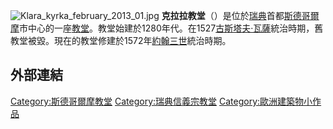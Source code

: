 {{expand|time=2015-01-17T05:06:00+00:00}}
{{unreferenced|time=2015-01-17T05:06:00+00:00}}
[[File:Klara_kyrka_february_2013_01.jpg|thumb]]
'''克拉拉教堂'''（{{lang-sv|Klara kyrka}}）是位於[[瑞典|瑞典]]首都[[斯德哥爾摩|斯德哥爾摩]]市中心的一座[[教堂|教堂]]。教堂始建於1280年代。在1527[[古斯塔夫·瓦薩|古斯塔夫·瓦薩]]統治時期，舊教堂被毀。現在的教堂修建於1572年[[約翰三世_(瑞典)|約翰三世]]統治時期。

==外部連結==
{{Commonscat|Klara kyrka}}
{{Coord|59|19|52|N|18|03|42|E|type:landmark_scale:1000_region:SE_source:dewiki|display=title}}
{{European building-stub}}

[[Category:斯德哥爾摩教堂|Category:斯德哥爾摩教堂]]
[[Category:瑞典信義宗教堂|Category:瑞典信義宗教堂]]
[[Category:歐洲建築物小作品|Category:歐洲建築物小作品]]